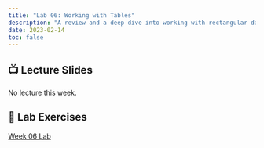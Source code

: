 ```yaml
---
title: "Lab 06: Working with Tables"
description: "A review and a deep dive into working with rectangular data in R."
date: 2023-02-14
toc: false
---
```


## 📺 Lecture Slides {.reveal-viewport}

No lecture this week.

## 🔬 Lab Exercises

[Week 06 Lab](../labs/06-dataframes-lab.qmd)